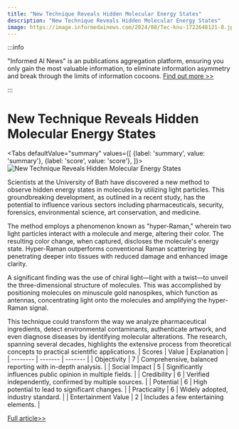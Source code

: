 ```yaml
---
title: "New Technique Reveals Hidden Molecular Energy States"
description: "New Technique Reveals Hidden Molecular Energy States"
image: https://image.informedainews.com/2024/08/Tec-knu-1722648121-0.jpg
---
```



:::info

"Informed AI News" is an publications aggregation platform, ensuring you only gain the most valuable information, to eliminate information asymmetry and break through the limits of information cocoons.  [Find out more >>](/)

:::

# New Technique Reveals Hidden Molecular Energy States


<Tabs
	defaultValue="summary"
	values={[
	{label: 'summary', value: 'summary'},
	{label: 'score', value: 'score'},
]}>
<TabItem value="summary">
<img
  src="https://image.informedainews.com/2024/08/Tec-knu-1722648121-0.jpg"
  alt="New Technique Reveals Hidden Molecular Energy States"
/>



Scientists at the University of Bath have discovered a new method to observe hidden energy states in molecules by utilizing light particles. This groundbreaking development, as outlined in a recent study, has the potential to influence various sectors including pharmaceuticals, security, forensics, environmental science, art conservation, and medicine.

The method employs a phenomenon known as "hyper-Raman," wherein two light particles interact with a molecule and merge, altering their color. The resulting color change, when captured, discloses the molecule's energy state. Hyper-Raman outperforms conventional Raman scattering by penetrating deeper into tissues with reduced damage and enhanced image clarity.

A significant finding was the use of chiral light—light with a twist—to unveil the three-dimensional structure of molecules. This was accomplished by positioning molecules on minuscule gold nanospikes, which function as antennas, concentrating light onto the molecules and amplifying the hyper-Raman signal.

This technique could transform the way we analyze pharmaceutical ingredients, detect environmental contaminants, authenticate artwork, and even diagnose diseases by identifying molecular alterations. The research, spanning several decades, highlights the extensive process from theoretical concepts to practical scientific applications.
</TabItem>
<TabItem value="score">
	| Scores     | Value   | Explanation |
	| -------- | ------- | ------- |
	| Objectivity  | 7    | Comprehensive, balanced reporting with in-depth analysis.    |
	| Social Impact | 5     | Significantly influences public opinion in multiple fields.    |
	| Credibility    | 6    | Verified independently, confirmed by multiple sources.    |
	| Potential    | 6    | High potential to lead to significant changes.    |
	| Practicality    | 6    | Widely adopted, industry standard.    |
	| Entertainment Value    | 2    | Includes a few entertaining elements.    |
</TabItem>
</Tabs>

[Full article>>](https://www.cnbeta.com.tw/articles/science/1440800.htm)
